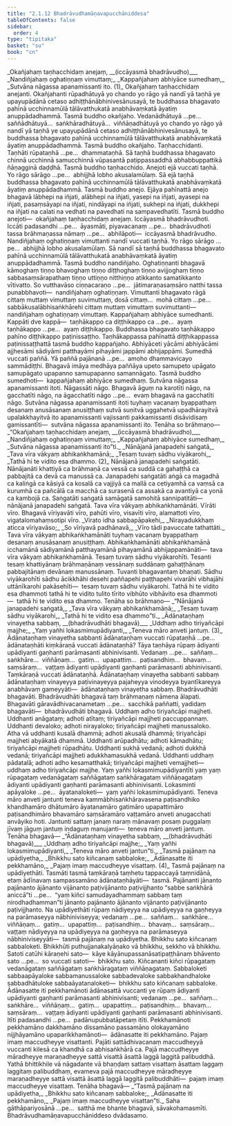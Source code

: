 ```yaml
---
title: "2.1.12 Bhadrāvudhamāṇavapucchāniddesa"
tableOfContents: false
sidebar:
  order: 4
type: "tipitaka"
basket: "su"
book: "cn"
---
```



<DynamicBreadcrumb />

<Division number="70" book="cn">

<Paragraph number="793" type="verses" book="cn">
_<Emphasis>Okañjahaṃ taṇhacchidaṃ anejaṃ, __(iccāyasmā bhadrāvudho)__</Emphasis>_  
_<Emphasis>Nandiñjahaṃ oghatiṇṇaṃ vimuttaṃ;</Emphasis>_  
_<Emphasis>Kappañjahaṃ abhiyāce sumedhaṃ,</Emphasis>_  
_<Emphasis>Sutvāna nāgassa apanamissanti ito.</Emphasis> (1)_  

</Paragraph>

<Paragraph number="794" book="cn">
<Emphasis>Okañjahaṃ taṇhacchidaṃ anejan</Emphasis>ti. <Emphasis>Okañjahan</Emphasis>ti rūpadhātuyā yo chando yo rāgo yā nandī yā taṇhā ye upayupādānā cetaso adhiṭṭhānābhinivesānusayā, te buddhassa bhagavato pahīnā ucchinnamūlā tālāvatthukatā anabhāvaṃkatā āyatiṃ anuppādadhammā. Tasmā buddho okañjaho. Vedanādhātuyā …pe…  saññādhātuyā…  saṅkhāradhātuyā…  viññāṇadhātuyā yo chando yo rāgo yā nandī yā taṇhā ye upayupādānā cetaso adhiṭṭhānābhinivesānusayā, te buddhassa bhagavato pahīnā ucchinnamūlā tālāvatthukatā anabhāvaṃkatā āyatiṃ anuppādadhammā. Tasmā buddho okañjaho.
</Paragraph>

<Paragraph number="795" book="cn">
<Emphasis>Taṇhacchidan</Emphasis>ti. <Emphasis>Taṇhā</Emphasis>ti rūpataṇhā …pe…  dhammataṇhā. Sā taṇhā buddhassa bhagavato chinnā ucchinnā samucchinnā vūpasantā paṭippassaddhā abhabbuppattikā ñāṇagginā daḍḍhā. Tasmā buddho taṇhacchido. <Emphasis>Anejo</Emphasis>ti <Emphasis>ejā</Emphasis> vuccati taṇhā. Yo rāgo sārāgo …pe…  abhijjhā lobho akusalamūlaṃ. Sā ejā taṇhā buddhassa bhagavato pahīnā ucchinnamūlā tālāvatthukatā anabhāvaṃkatā āyatiṃ anuppādadhammā. Tasmā buddho anejo. Ejāya pahīnattā anejo bhagavā lābhepi na iñjati, alābhepi na iñjati, yasepi na iñjati, ayasepi na iñjati, pasaṃsāyapi na iñjati, nindāyapi na iñjati, sukhepi na iñjati, dukkhepi na iñjati na calati na vedhati na pavedhati na sampavedhatīti. Tasmā buddho anejoti—  okañjahaṃ taṇhacchidaṃ anejaṃ. <Emphasis>Iccāyasmā bhadrāvudho</Emphasis>ti. <Emphasis>Iccā</Emphasis>ti padasandhi …pe…  <Emphasis>āyasmā</Emphasis>ti, piyavacanaṃ …pe…  <Emphasis>bhadrāvudho</Emphasis>ti tassa brāhmaṇassa nāmaṃ …pe…  abhilāpoti—  iccāyasmā bhadrāvudho.
</Paragraph>

<Paragraph number="796" book="cn">
<Emphasis>Nandiñjahaṃ oghatiṇṇaṃ vimuttan</Emphasis>ti nandī vuccati taṇhā. Yo rāgo sārāgo …pe…  abhijjhā lobho akusalamūlaṃ. Sā nandī sā taṇhā buddhassa bhagavato pahīnā ucchinnamūlā tālāvatthukatā anabhāvaṃkatā āyatiṃ anuppādadhammā. Tasmā buddho nandiñjaho. <Emphasis>Oghatiṇṇan</Emphasis>ti bhagavā kāmoghaṃ tiṇṇo bhavoghaṃ tiṇṇo diṭṭhoghaṃ tiṇṇo avijjoghaṃ tiṇṇo sabbasaṃsārapathaṃ tiṇṇo uttiṇṇo nitthiṇṇo atikkanto samatikkanto vītivatto. So vutthavāso ciṇṇacaraṇo …pe…  jātimaraṇasaṃsāro natthi tassa punabbhavoti—  nandiñjahaṃ oghatiṇṇaṃ. <Emphasis>Vimuttan</Emphasis>ti bhagavato rāgā cittaṃ muttaṃ vimuttaṃ suvimuttaṃ, dosā cittaṃ…  mohā cittaṃ …pe…  sabbākusalābhisaṅkhārehi cittaṃ muttaṃ vimuttaṃ suvimuttanti—  nandiñjahaṃ oghatiṇṇaṃ vimuttaṃ.
</Paragraph>

<Paragraph number="797" book="cn">
<Emphasis>Kappañjahaṃ abhiyāce sumedhan</Emphasis>ti. <Emphasis>Kappā</Emphasis>ti dve kappā—  taṇhākappo ca diṭṭhikappo ca …pe…  ayaṃ taṇhākappo …pe…  ayaṃ diṭṭhikappo. Buddhassa bhagavato taṇhākappo pahīno diṭṭhikappo paṭinissaṭṭho. Taṇhākappassa pahīnattā diṭṭhikappassa paṭinissaṭṭhattā tasmā buddho kappañjaho. <Emphasis>Abhiyāce</Emphasis>ti yācāmi abhiyācāmi ajjhesāmi sādiyāmi patthayāmi pihayāmi jappāmi abhijappāmi. <Emphasis>Sumedhā</Emphasis> vuccati paññā. Yā paññā pajānanā …pe…  amoho dhammavicayo sammādiṭṭhi. Bhagavā imāya medhāya paññāya upeto samupeto upāgato samupāgato upapanno samupapanno samannāgato. Tasmā buddho sumedhoti—  kappañjahaṃ abhiyāce sumedhaṃ.
</Paragraph>

<Paragraph number="798" book="cn">
<Emphasis>Sutvāna nāgassa apanamissanti ito</Emphasis>ti. <Emphasis>Nāgassā</Emphasis>ti nāgo. Bhagavā āguṃ na karotīti nāgo, na gacchatīti nāgo, na āgacchatīti nāgo …pe…  evaṃ bhagavā na gacchatīti nāgo. <Emphasis>Sutvāna nāgassa apanamissanti ito</Emphasis>ti tuyhaṃ vacanaṃ byappathaṃ desanaṃ anusāsanaṃ anusiṭṭhaṃ sutvā suṇitvā uggahetvā upadhārayitvā upalakkhayitvā ito apanamissanti vajissanti pakkamissanti disāvidisaṃ gamissantīti—  sutvāna nāgassa apanamissanti ito. Tenāha so brāhmaṇo—
</Paragraph>

<Paragraph number="799" type="verses" book="cn">
_“Okañjahaṃ taṇhacchidaṃ anejaṃ, __(iccāyasmā bhadrāvudho)___  
_Nandiñjahaṃ oghatiṇṇaṃ vimuttaṃ;_  
_Kappañjahaṃ abhiyāce sumedhaṃ,_  
_Sutvāna nāgassa apanamissanti ito”ti._  

</Paragraph>

</Division>
<Division number="71" book="cn">

<Paragraph number="800" type="verses" book="cn">
_<Emphasis>Nānājanā janapadehi saṅgatā,</Emphasis>_  
_<Emphasis>Tava vīra vākyaṃ abhikaṅkhamānā;</Emphasis>_  
_<Emphasis>Tesaṃ tuvaṃ sādhu viyākarohi,</Emphasis>_  
_<Emphasis>Tathā hi te vidito esa dhammo.</Emphasis> (2)_  

</Paragraph>

<Paragraph number="801" book="cn">
<Emphasis>Nānājanā janapadehi saṅgatā</Emphasis>ti. <Emphasis>Nānājanā</Emphasis>ti khattiyā ca brāhmaṇā ca vessā ca suddā ca gahaṭṭhā ca pabbajitā ca devā ca manussā ca. <Emphasis>Janapadehi saṅgatā</Emphasis>ti aṅgā ca magadhā ca kaliṅgā ca kāsiyā ca kosalā ca vajjiyā ca mallā ca cetiyamhā ca vaṃsā ca kurumhā ca pañcālā ca macchā ca surasenā ca assakā ca avantiyā ca yonā ca kambojā ca. <Emphasis>Saṅgatā</Emphasis>ti saṅgatā samāgatā samohitā sannipatitāti—  nānājanā janapadehi saṅgatā.
</Paragraph>

<Paragraph number="802" book="cn">
<Emphasis>Tava vīra vākyaṃ abhikaṅkhamānā</Emphasis>ti. <Emphasis>Vīrā</Emphasis>ti vīro. Bhagavā vīriyavāti vīro, pahūti vīro, visavīti vīro, alamattoti vīro, vigatalomahaṃsotipi vīro.
</Paragraph>

<Paragraph number="803" type="verses" book="cn">
_Virato idha sabbapāpakehi,_  
_Nirayadukkhaṃ aticca vīriyavāso;_  
_So vīriyavā padhānavā,_  
_Vīro tādi pavuccate tathattāti._  

</Paragraph>

<Paragraph number="804" book="cn">
<Emphasis>Tava vīra vākyaṃ abhikaṅkhamānā</Emphasis>ti tuyhaṃ vacanaṃ byappathaṃ desanaṃ anusāsanaṃ anusiṭṭhaṃ. <Emphasis>Abhikaṅkhamānā</Emphasis>ti abhikaṅkhamānā icchamānā sādiyamānā patthayamānā pihayamānā abhijappamānāti—  tava vīra vākyaṃ abhikaṅkhamānā.
</Paragraph>

<Paragraph number="805" book="cn">
<Emphasis>Tesaṃ tuvaṃ sādhu viyākarohī</Emphasis>ti. <Emphasis>Tesan</Emphasis>ti tesaṃ khattiyānaṃ brāhmaṇānaṃ vessānaṃ suddānaṃ gahaṭṭhānaṃ pabbajitānaṃ devānaṃ manussānaṃ. <Emphasis>Tuvan</Emphasis>ti bhagavantaṃ bhaṇati. <Emphasis>Sādhu viyākarohī</Emphasis>ti sādhu ācikkhāhi desehi paññapehi paṭṭhapehi vivarāhi vibhajāhi uttānīkarohi pakāsehīti—  tesaṃ tuvaṃ sādhu viyākarohi.
</Paragraph>

<Paragraph number="806" book="cn">
<Emphasis>Tathā hi te vidito esa dhammo</Emphasis>ti tathā hi te vidito tulito tīrito vibhūto vibhāvito esa dhammoti—  tathā hi te vidito esa dhammo. Tenāha so brāhmaṇo—
</Paragraph>

<Paragraph number="807" type="verses" book="cn">
_“Nānājanā janapadehi saṅgatā,_  
_Tava vīra vākyaṃ abhikaṅkhamānā;_  
_Tesaṃ tuvaṃ sādhu viyākarohi,_  
_Tathā hi te vidito esa dhammo”ti._  

</Paragraph>

</Division>
<Division number="72" book="cn">

<Paragraph number="808" type="verses" book="cn">
_<Emphasis>Ādānataṇhaṃ vinayetha sabbaṃ, __(bhadrāvudhāti bhagavā)__</Emphasis>_  
_<Emphasis>Uddhaṃ adho tiriyañcāpi majjhe;</Emphasis>_  
_<Emphasis>Yaṃ yañhi lokasmimupādiyanti,</Emphasis>_  
_<Emphasis>Teneva māro anveti jantuṃ.</Emphasis> (3)_  

</Paragraph>

<Paragraph number="809" book="cn">
<Emphasis>Ādānataṇhaṃ vinayetha sabban</Emphasis>ti ādānataṇhaṃ vuccati rūpataṇhā …pe…  ādānataṇhāti kiṃkāraṇā vuccati ādānataṇhā? Tāya taṇhāya rūpaṃ ādiyanti upādiyanti gaṇhanti parāmasanti abhinivisanti. Vedanaṃ …pe…  saññaṃ…  saṅkhāre…  viññāṇaṃ…  gatiṃ…  upapattiṃ…  paṭisandhiṃ…  bhavaṃ…  saṃsāraṃ…  vaṭṭaṃ ādiyanti upādiyanti gaṇhanti parāmasanti abhinivisanti. Taṃkāraṇā vuccati ādānataṇhā. <Emphasis>Ādānataṇhaṃ vinayetha sabban</Emphasis>ti sabbaṃ ādānataṇhaṃ vinayeyya paṭivinayeyya pajaheyya vinodeyya byantīkareyya anabhāvaṃ gameyyāti—  ādānataṇhaṃ vinayetha sabbaṃ. <Emphasis>Bhadrāvudhāti bhagavā</Emphasis>ti. <Emphasis>Bhadrāvudhā</Emphasis>ti bhagavā taṃ brāhmaṇaṃ nāmena ālapati. <Emphasis>Bhagavā</Emphasis>ti gāravādhivacanametaṃ …pe…  sacchikā paññatti, yadidaṃ bhagavāti—  bhadrāvudhāti bhagavā.
</Paragraph>

<Paragraph number="810" book="cn">
<Emphasis>Uddhaṃ adho tiriyañcāpi majjhe</Emphasis>ti. <Emphasis>Uddhan</Emphasis>ti anāgataṃ; <Emphasis>adho</Emphasis>ti atītaṃ; <Emphasis>tiriyañcāpi majjhe</Emphasis>ti paccuppannaṃ. <Emphasis>Uddhan</Emphasis>ti devaloko; <Emphasis>adho</Emphasis>ti nirayaloko; <Emphasis>tiriyañcāpi majjhe</Emphasis>ti manussaloko. Atha vā <Emphasis>uddhan</Emphasis>ti kusalā dhammā; <Emphasis>adho</Emphasis>ti akusalā dhammā; <Emphasis>tiriyañcāpi majjhe</Emphasis>ti abyākatā dhammā. <Emphasis>Uddhan</Emphasis>ti arūpadhātu; <Emphasis>adho</Emphasis>ti kāmadhātu; <Emphasis>tiriyañcāpi majjhe</Emphasis>ti rūpadhātu. <Emphasis>Uddhan</Emphasis>ti sukhā vedanā; <Emphasis>adho</Emphasis>ti dukkhā vedanā; <Emphasis>tiriyañcāpi majjhe</Emphasis>ti adukkhamasukhā vedanā. <Emphasis>Uddhan</Emphasis>ti uddhaṃ pādatalā; <Emphasis>adho</Emphasis>ti adho kesamatthakā; <Emphasis>tiriyañcāpi majjhe</Emphasis>ti vemajjheti—  uddhaṃ adho tiriyañcāpi majjhe.
</Paragraph>

<Paragraph number="811" book="cn">
<Emphasis>Yaṃ yañhi lokasmimupādiyantī</Emphasis>ti yaṃ yaṃ rūpagataṃ vedanāgataṃ saññāgataṃ saṅkhāragataṃ viññāṇagataṃ ādiyanti upādiyanti gaṇhanti parāmasanti abhinivisanti. <Emphasis>Lokasmin</Emphasis>ti apāyaloke …pe…  āyatanaloketi—  yaṃ yañhi lokasmimupādiyanti.
</Paragraph>

<Paragraph number="812" book="cn">
<Emphasis>Teneva māro anveti jantun</Emphasis>ti teneva kammābhisaṅkhāravasena paṭisandhiko khandhamāro dhātumāro āyatanamāro gatimāro upapattimāro paṭisandhimāro bhavamāro saṃsāramāro vaṭṭamāro anveti anugacchati anvāyiko hoti. <Emphasis>Jantun</Emphasis>ti sattaṃ janaṃ naraṃ mānavaṃ posaṃ puggalaṃ jīvaṃ jāguṃ jantuṃ indaguṃ manujanti—  teneva māro anveti jantuṃ. Tenāha bhagavā—
</Paragraph>

<Paragraph number="813" type="verses" book="cn">
_“Ādānataṇhaṃ vinayetha sabbaṃ, __(bhadrāvudhāti bhagavā)___  
_Uddhaṃ adho tiriyañcāpi majjhe;_  
_Yaṃ yañhi lokasmimupādiyanti,_  
_Teneva māro anveti jantun”ti._  

</Paragraph>

</Division>
<Division number="73" book="cn">

<Paragraph number="814" type="verses" book="cn">
_<Emphasis>Tasmā pajānaṃ na upādiyetha,</Emphasis>_  
_<Emphasis>Bhikkhu sato kiñcanaṃ sabbaloke;</Emphasis>_  
_<Emphasis>Ādānasatte iti pekkhamāno,</Emphasis>_  
_<Emphasis>Pajaṃ imaṃ maccudheyye visattaṃ.</Emphasis> (4)_  

</Paragraph>

<Paragraph number="815" book="cn">
<Emphasis>Tasmā pajānaṃ na upādiyethā</Emphasis>ti. <Emphasis>Tasmā</Emphasis>ti tasmā taṃkāraṇā taṃhetu tappaccayā taṃnidānā, etaṃ ādīnavaṃ sampassamāno ādānataṇhāyāti—  tasmā. <Emphasis>Pajānan</Emphasis>ti jānanto pajānanto ājānanto vijānanto paṭivijānanto paṭivijjhanto “sabbe saṅkhārā aniccā”ti …pe…  “yaṃ kiñci samudayadhammaṃ sabbaṃ taṃ nirodhadhamman”ti jānanto pajānanto ājānanto vijānanto paṭivijānanto paṭivijjhanto. <Emphasis>Na upādiyethā</Emphasis>ti rūpaṃ nādiyeyya na upādiyeyya na gaṇheyya na parāmaseyya nābhiniviseyya; vedanaṃ …pe…  saññaṃ…  saṅkhāre…  viññāṇaṃ…  gatiṃ…  upapattiṃ…  paṭisandhiṃ…  bhavaṃ…  saṃsāraṃ…  vaṭṭaṃ nādiyeyya na upādiyeyya na gaṇheyya na parāmaseyya nābhiniviseyyāti—  tasmā pajānaṃ na upādiyetha.
</Paragraph>

<Paragraph number="816" book="cn">
<Emphasis>Bhikkhu sato kiñcanaṃ sabbaloke</Emphasis>ti. <Emphasis>Bhikkhū</Emphasis>ti puthujjanakalyāṇako vā bhikkhu, sekkho vā bhikkhu. <Emphasis>Sato</Emphasis>ti catūhi kāraṇehi sato—  kāye kāyānupassanāsatipaṭṭhānaṃ bhāvento sato …pe…  so vuccati satoti—  bhikkhu sato. <Emphasis>Kiñcanan</Emphasis>ti kiñci rūpagataṃ vedanāgataṃ saññāgataṃ saṅkhāragataṃ viññāṇagataṃ. <Emphasis>Sabbaloke</Emphasis>ti sabbaapāyaloke sabbamanussaloke sabbadevaloke sabbakhandhaloke sabbadhātuloke sabbaāyatanaloketi—  bhikkhu sato kiñcanaṃ sabbaloke.
</Paragraph>

<Paragraph number="817" book="cn">
<Emphasis>Ādānasatte iti pekkhamāno</Emphasis>ti ādānasattā vuccanti ye rūpaṃ ādiyanti upādiyanti gaṇhanti parāmasanti abhinivisanti; vedanaṃ …pe…  saññaṃ…  saṅkhāre…  viññāṇaṃ…  gatiṃ…  upapattiṃ…  paṭisandhiṃ…  bhavaṃ…  saṃsāraṃ…  vaṭṭaṃ ādiyanti upādiyanti gaṇhanti parāmasanti abhinivisanti. <Emphasis>Itī</Emphasis>ti padasandhi …pe…  padānupubbatāpetaṃ itīti. <Emphasis>Pekkhamāno</Emphasis>ti pekkhamāno dakkhamāno dissamāno passamāno olokayamāno nijjhāyamāno upaparikkhamānoti—  ādānasatte iti pekkhamāno.
</Paragraph>

<Paragraph number="818" book="cn">
<Emphasis>Pajaṃ imaṃ maccudheyye visattan</Emphasis>ti. <Emphasis>Pajā</Emphasis>ti sattādhivacanaṃ maccudheyyā vuccanti kilesā ca khandhā ca abhisaṅkhārā ca. Pajā maccudheyye māradheyye maraṇadheyye sattā visattā āsattā laggā laggitā palibuddhā. Yathā bhittikhile vā nāgadante vā bhaṇḍaṃ sattaṃ visattaṃ āsattaṃ laggaṃ laggitaṃ palibuddhaṃ, evameva pajā maccudheyye māradheyye maraṇadheyye sattā visattā āsattā laggā laggitā palibuddhāti—  pajaṃ imaṃ maccudheyye visattaṃ. Tenāha bhagavā—
</Paragraph>

<Paragraph number="819" type="verses" book="cn">
_“Tasmā pajānaṃ na upādiyetha,_  
_Bhikkhu sato kiñcanaṃ sabbaloke;_  
_Ādānasatte iti pekkhamāno,_  
_Pajaṃ imaṃ maccudheyye visattan”ti._  

</Paragraph>

<Paragraph number="820" book="cn">
Saha gāthāpariyosānā …pe…  satthā me bhante bhagavā, sāvakohamasmīti.

</Paragraph>
</Division>

<Paragraph number="821" type="center" book="cn">
Bhadrāvudhamāṇavapucchāniddeso dvādasamo.
</Paragraph>